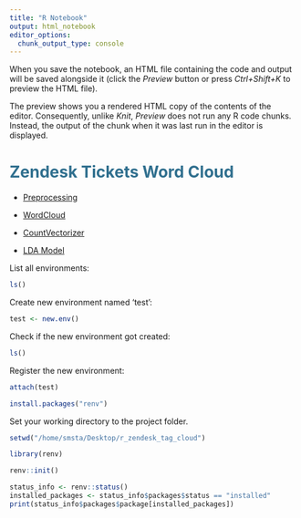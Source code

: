```yaml
---
title: "R Notebook"
output: html_notebook
editor_options: 
  chunk_output_type: console
---
```

When you save the notebook, an HTML file containing the code and output will be saved alongside it (click the *Preview* button or press *Ctrl+Shift+K* to preview the HTML file).

The preview shows you a rendered HTML copy of the contents of the editor. Consequently, unlike *Knit*, *Preview* does not run any R code chunks. Instead, the output of the chunk when it was last run in the editor is displayed.

# <font color='#31708f'>Zendesk Tickets Word Cloud</font>

* [Preprocessing](#second-bullet)

* [WordCloud](#third-bullet)

* [CountVectorizer](#fourth-bullet)

* [LDA Model](#fifth-bullet)

List all environments:
```r
ls()
```
Create new environment named 'test':
```r
test <- new.env() 
```

Check if the new environment got created:
```r
ls()
```
Register the new environment:
```r
attach(test)
```

```r
install.packages("renv")
```

Set your working directory to the project folder.
```r
setwd("/home/smsta/Desktop/r_zendesk_tag_cloud")
```

```r
library(renv)
```

```r
renv::init()
```

```r
status_info <- renv::status()
installed_packages <- status_info$packages$status == "installed"
print(status_info$packages$package[installed_packages])
```











